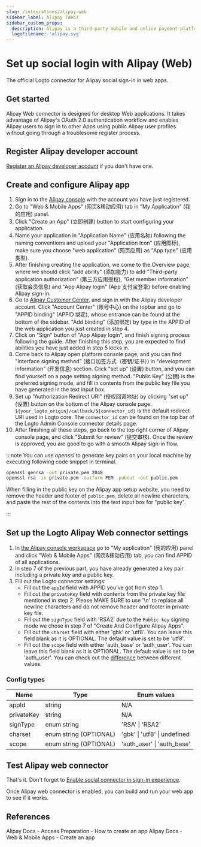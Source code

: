```yaml
---
slug: /integrations/alipay-web
sidebar_label: Alipay (Web)
sidebar_custom_props:
  description: Alipay is a third-party mobile and online payment platform.
  logoFilename: 'alipay.svg'
---
```



# Set up social login with Alipay (Web)

The official Logto connector for Alipay social sign-in in web apps.

<GuideTip />

## Get started

Alipay Web connector is designed for desktop Web applications. It takes advantage of Alipay's OAuth 2.0 authentication workflow and enables Alipay users to sign in to other Apps using public Alipay user profiles without going through a troublesome register process.

## Register Alipay developer account

[Register an Alipay developer account](https://certifyweb.alipay.com/certify/reg/guide#/) if you don't have one.

## Create and configure Alipay app

1. Sign in to the [Alipay console](https://open.alipay.com/) with the account you have just registered.
2. Go to "Web & Mobile Apps" (网页&移动应用) tab in "My Application" (我的应用) panel.
3. Click "Create an App" (立即创建) button to start configuring your application.
4. Name your application in "Application Name" (应用名称) following the naming conventions and upload your "Application Icon" (应用图标), make sure you choose "web application" (网页应用) as "App type" (应用类型).
5. After finishing creating the application, we come to the Overview page, where we should click "add ability" (添加能力) to add "Third-party application authorization" (第三方应用授权), "Get member information" (获取会员信息) and "App Alipay login" (App 支付宝登录) before enabling Alipay sign-in.
6. Go to [Alipay Customer Center](https://b.alipay.com/index2.htm), and sign in with the Alipay developer account. Click "Account Center" (账号中心) on the topbar and go to "APPID binding" (APPID 绑定), whose entrance can be found at the bottom of the sidebar. "Add binding" (添加绑定) by type in the APPID of the web application you just created in step 4.
7. Click on "Sign" button of "App Alipay login", and finish signing process following the guide. After finishing this step, you are expected to find abilities you have just added in step 5 kicks in.
8. Come back to Alipay open platform console page, and you can find "Interface signing method" (接口加签方式（密钥/证书）) in "development information" (开发信息) section. Click "set up" (设置) button, and you can find yourself on a page setting signing method. "Public Key" (公钥) is the preferred signing mode, and fill in contents from the public key file you have generated in the text input box.
9. Set up "Authorization Redirect URI" (授权回调地址) by clicking "set up" (设置) button on the bottom of the Alipay console page. `${your_logto_origin}/callback/${connector_id}` is the default redirect URI used in Logto core. The `connector_id` can be found on the top bar of the Logto Admin Console connector details page.
10. After finishing all these steps, go back to the top right corner of Alipay console page, and click "Submit for review" (提交审核). Once the review is approved, you are good to go with a smooth Alipay sign-in flow.

:::note
You can use _openssl_ to generate key pairs on your local machine by executing following code snippet in terminal.

```bash
openssl genrsa -out private.pem 2048
openssl rsa -in private.pem -outform PEM -pubout -out public.pem
```

When filling in the public key on the Alipay app setup website, you need to remove the header and footer of `public.pem`, delete all newline characters, and paste the rest of the contents into the text input box for "public key".

:::

## Set up the Logto Alipay Web connector settings

1. In [the Alipay console workspace](https://open.alipay.com/dev/workspace) go to "My application" (我的应用) panel and click "Web & Mobile Apps" (网页&移动应用) tab, you can find APPID of all applications.
2. In step 7 of the previous part, you have already generated a key pair including a private key and a public key.
3. Fill out the Logto connector settings:
   - Fill out the `appId` field with APPID you've got from step 1.
   - Fill out the `privateKey` field with contents from the private key file mentioned in step 2. Please MAKE SURE to use '\n' to replace all newline characters and do not remove header and footer in private key file.
   - Fill out the `signType` field with 'RSA2' due to the `Public key` signing mode we chose in step 7 of "Create And Configure Alipay Apps".
   - Fill out the `charset` field with either 'gbk' or 'utf8'. You can leave this field blank as it is OPTIONAL. The default value is set to be 'utf8'.
   - Fill out the `scope` field with either 'auth_base' or 'auth_user'. You can leave this field blank as it is OPTIONAL. The default value is set to be 'auth_user'. You can check out the [difference](https://opendocs.alipay.com/fw/api/105942) between different values.

### Config types

| Name       | Type                   | Enum values                  |
| ---------- | ---------------------- | ---------------------------- |
| appId      | string                 | N/A                          |
| privateKey | string                 | N/A                          |
| signType   | enum string            | 'RSA' \| 'RSA2'              |
| charset    | enum string (OPTIONAL) | 'gbk' \| 'utf8' \| undefined |
| scope      | enum string (OPTIONAL) | 'auth_user' \| 'auth_base'   |

## Test Alipay web connector

That's it. Don't forget to [Enable social connector in sign-in experience](/connectors/social-connectors/#enable-social-sign-in).

Once Alipay web connector is enabled, you can build and run your web app to see if it works.

## References

<Url href="https://opendocs.alipay.com/support/01rau6">
  Alipay Docs - Access Preparation - How to create an app
</Url>

<Url href="https://opendocs.alipay.com/open/200/105310">
  Alipay Docs - Web & Mobile Apps - Create an app
</Url>
